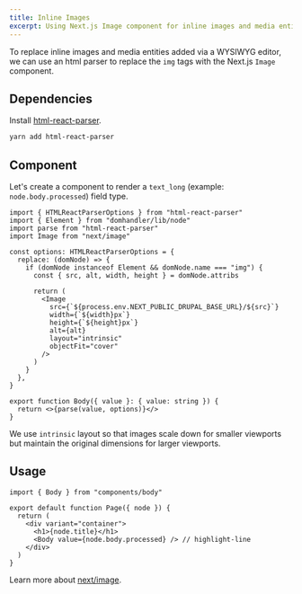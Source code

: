 ```yaml
---
title: Inline Images
excerpt: Using Next.js Image component for inline images and media entities in body fields.
---
```


To replace inline images and media entities added via a WYSIWYG editor, we can use an html parser
to replace the `img` tags with the Next.js `Image` component.

## Dependencies

Install [html-react-parser](https://github.com/remarkablemark/html-react-parser).

```sh
yarn add html-react-parser
```

## Component

Let's create a component to render a `text_long` (example: `node.body.processed`) field type.

```tsx title=components/body.tsx
import { HTMLReactParserOptions } from "html-react-parser"
import { Element } from "domhandler/lib/node"
import parse from "html-react-parser"
import Image from "next/image"

const options: HTMLReactParserOptions = {
  replace: (domNode) => {
    if (domNode instanceof Element && domNode.name === "img") {
      const { src, alt, width, height } = domNode.attribs

      return (
        <Image
          src={`${process.env.NEXT_PUBLIC_DRUPAL_BASE_URL}/${src}`}
          width={`${width}px`}
          height={`${height}px`}
          alt={alt}
          layout="intrinsic"
          objectFit="cover"
        />
      )
    }
  },
}

export function Body({ value }: { value: string }) {
  return <>{parse(value, options)}</>
}
```

<Callout>

We use `intrinsic` layout so that images scale down for smaller viewports but maintain the original dimensions for larger viewports.

</Callout>

## Usage

```tsx title=pages/index.tsx
import { Body } from "components/body"

export default function Page({ node }) {
  return (
    <div variant="container">
      <h1>{node.title}</h1>
      <Body value={node.body.processed} /> // highlight-line
    </div>
  )
}
```

Learn more about [next/image](https://nextjs.org/docs/api-reference/next/image).
